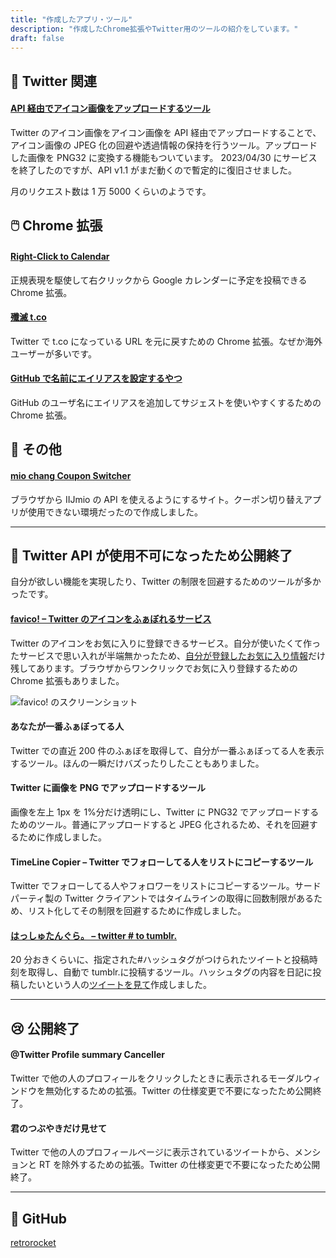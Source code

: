 ```yaml
---
title: "作成したアプリ・ツール"
description: "作成したChrome拡張やTwitter用のツールの紹介をしています。"
draft: false
---
```



## 🐧 Twitter 関連

#### [API 経由でアイコン画像をアップロードするツール](/upico)

Twitter のアイコン画像をアイコン画像を API 経由でアップロードすることで、アイコン画像の JPEG 化の回避や透過情報の保持を行うツール。アップロードした画像を PNG32 に変換する機能もついています。
2023/04/30 にサービスを終了したのですが、API v1.1 がまだ動くので暫定的に復旧させました。

月のリクエスト数は 1 万 5000 くらいのようです。

## 🖱️ Chrome 拡張

#### [Right-Click to Calendar](https://chrome.google.com/webstore/detail/right-click-to-calendar/femihkgadmhfmdlkjjfjcgleppfggadk)

正規表現を駆使して右クリックから Google カレンダーに予定を投稿できる Chrome 拡張。

#### [殲滅 t.co](https://chrome.google.com/webstore/detail/%E6%AE%B2%E6%BB%85tco/jnbhhhjkkdcghmajblmbmdlagndpifji)

Twitter で t.co になっている URL を元に戻すための Chrome 拡張。なぜか海外ユーザーが多いです。

#### [GitHub で名前にエイリアスを設定するやつ](https://chrome.google.com/webstore/detail/github%E3%81%A7%E5%90%8D%E5%89%8D%E3%81%AB%E3%82%A8%E3%82%A4%E3%83%AA%E3%82%A2%E3%82%B9%E3%82%92%E8%A8%AD%E5%AE%9A%E3%81%99%E3%82%8B%E3%82%84%E3%81%A4/kaeihhbcakibjinkmleoejleokchbbaj?hl=ja)

GitHub のユーザ名にエイリアスを追加してサジェストを使いやすくするための Chrome 拡張。

## 🐰 その他

#### [mio chang Coupon Switcher](https://mio.retrorocket.biz/)

ブラウザから IIJmio の API を使えるようにするサイト。クーポン切り替えアプリが使用できない環境だったので作成しました。

---

## 🐤 Twitter API が使用不可になったため公開終了

自分が欲しい機能を実現したり、Twitter の制限を回避するためのツールが多かったです。

#### [favico! – Twitter のアイコンをふぁぼれるサービス](https://favico.retrorocket.biz/)

Twitter のアイコンをお気に入りに登録できるサービス。自分が使いたくて作ったサービスで思い入れが半端無かったため、[自分が登録したお気に入り情報](https://favico.retrorocket.biz/retrorocket)だけ残してあります。ブラウザからワンクリックでお気に入り登録するための Chrome 拡張もありました。

<Image src={favico_screen} alt="favico! のスクリーンショット" />

#### あなたが一番ふぁぼってる人

Twitter での直近 200 件のふぁぼを取得して、自分が一番ふぁぼってる人を表示するツール。ほんの一瞬だけバズったりしたこともありました。

#### Twitter に画像を PNG でアップロードするツール

画像を左上 1px を 1%分だけ透明にし、Twitter に PNG32 でアップロードするためのツール。普通にアップロードすると JPEG 化されるため、それを回避するために作成しました。

#### TimeLine Copier – Twitter でフォローしてる人をリストにコピーするツール

Twitter でフォローしてる人やフォロワーをリストにコピーするツール。サードパーティ製の Twitter クライアントではタイムラインの取得に回数制限があるため、リスト化してその制限を回避するために作成しました。

#### [はっしゅたんぐら。 – twitter # to tumblr.](https://tag.retrorocket.biz/)

20 分おきくらいに、指定された#ハッシュタグがつけられたツイートと投稿時刻を取得し、自動で tumblr.に投稿するツール。ハッシュタグの内容を日記に投稿したいという人の[ツイートを見て](https://retrorocket.biz/archives/198)作成しました。

---

## 😢 公開終了

#### @Twitter Profile summary Canceller

Twitter で他の人のプロフィールをクリックしたときに表示されるモーダルウィンドウを無効化するための拡張。Twitter の仕様変更で不要になったため公開終了。

#### 君のつぶやきだけ見せて

Twitter で他の人のプロフィールページに表示されているツイートから、メンションと RT を除外するための拡張。Twitter の仕様変更で不要になったため公開終了。

---

## 🐙 GitHub

[retrorocket](https://github.com/retrorocket)
